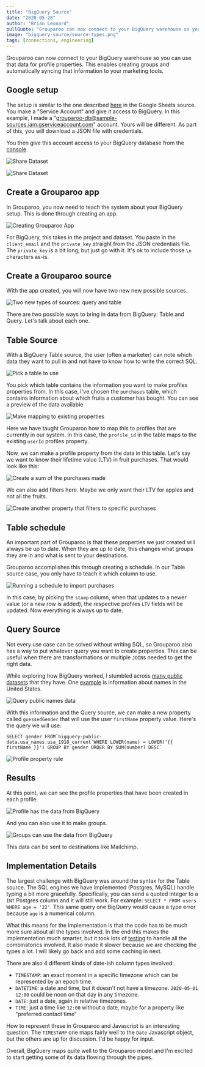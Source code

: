 ```yaml
---
title: "BigQuery Source"
date: "2020-05-28"
author: "Brian Leonard"
pullQuote: "Grouparoo can now connect to your BigQuery warehouse so you can use that data for profile properties."
image: "bigquery-source/source-types.png"
tags: [connections, engineering]
---
```


Grouparoo can now connect to your BigQuery warehouse so you can use that data for profile properties. This enables creating groups and automatically syncing that information to your marketing tools.

## Google setup

The setup is similar to the one described [here](google-sheets-source) in the Google Sheets source. You make a "Service Account" and give it access to BigQuery. In this example, I made a "grouparoo-db@sample-sources.iam.gserviceaccount.com" account. Yours will be different. As part of this, you will download a JSON file with credentials.

You then give this account access to your BigQuery database from the [console](https://console.cloud.google.com/bigquery).

<Image
  alt="Share Dataset"
  src="bigquery-source/google-share-dataset.png"
  height={100}
  width={465}
/>

<Image
  alt="Share Dataset"
  src="bigquery-source/google-add-account.png"
  height={400}
  width={380}
/>

## Create a Grouparoo app

In Grouparoo, you now need to teach the system about your BigQuery setup. This is done through creating an app.

<Image
  alt="Creating Grouparoo App"
  src="bigquery-source/app-settings.png"
  height={400}
  width={625}
/>

For BigQuery, this takes in the project and dataset. You paste in the `client_email` and the `private_key` straight from the JSON credentials file. The `private_key` is a bit long, but just go with it. It's ok to include those `\n` characters as-is.

## Create a Grouparoo source

With the app created, you will now have two new new possible sources.

<Image
  alt="Two new types of sources: query and table"
  src="bigquery-source/source-types.png"
  height={200}
  width={213}
/>

There are two possible ways to bring in data from BigQuery: Table and Query. Let's talk about each one.

## Table Source

With a BigQuery Table source, the user (often a marketer) can note which data they want to pull in and not have to know how to write the correct SQL.

<Image
  alt="Pick a table to use"
  src="bigquery-source/table-preview.png"
  height={300}
  width={578}
/>

You pick which table contains the information you want to make profiles properties from. In this case, I've chosen the `purchases` table, which contains information about which fruits a customer has bought. You can see a preview of the data available.

<Image
  alt="Make mapping to existing properties"
  src="bigquery-source/table-mapping.png"
  height={300}
  width={849}
/>

Here we have taught Grouparoo how to map this to profiles that are currently in our system. In this case, the `profile_id` in the table maps to the existing `userId` profiles property.

Now, we can make a profile property from the data in this table. Let's say we want to know their lifetime value (LTV) in fruit purchases. That would look like this:

<Image
  alt="Create a sum of the purchases made"
  src="bigquery-source/table-property.png"
  height={400}
  width={462}
/>

We can also add filters here. Maybe we only want their LTV for apples and not all the fruits.

<Image
  alt="Create another property that filters to specific purchases"
  src="bigquery-source/table-filter.png"
  height={150}
  width={756}
/>

## Table schedule

An important part of Grouparoo is that these properties we just created will always be up to date. When they are up to date, this changes what groups they are in and what is sent to your destinations.

Grouparoo accomplishes this through creating a schedule. In our Table source case, you only have to teach it which column to use.

<Image
  alt="Running a schedule to import purchases"
  src="bigquery-source/table-schedule.png"
  height={400}
  width={530}
/>

In this case, by picking the `stamp` column, when that updates to a newer value (or a new row is added), the respective profiles `LTV` fields will be updated. Now everything is always up to date.

## Query Source

Not every use case can be solved without writing SQL, so Grouparoo also has a way to put whatever query you want to create properties. This can be useful when there are transformations or multiple `JOIN`s needed to get the right data.

While exploring how BigQuery worked, I stumbled across [many public datasets](https://cloud.google.com/bigquery/public-data) that they have. One [example](https://console.cloud.google.com/marketplace/details/social-security-administration/us-names?filter=solution-type:dataset&q=name&id=7a385178-115c-44b0-8ec2-4da800e47888) is information about names in the United States.

<Image
  alt="Query public names data"
  src="bigquery-source/names-query.png"
  height={300}
  width={432}
/>

With this information and the Query source, we can make a new property called `guessedGender` that will use the user `firstName` property value. Here's the query we will use:

```
SELECT gender FROM`bigquery-public-data.usa_names.usa_1910_current`WHERE LOWER(name) = LOWER('{{ firstName }}') GROUP BY gender ORDER BY SUM(number) DESC`
```

<Image
  alt="Profile property rule"
  src="bigquery-source/query-property.png"
  height={300}
  width={480}
/>

## Results

At this point, we can see the profile properties that have been created in each profile.

<Image
  alt="Profile has the data from BigQuery"
  src="bigquery-source/profile.png"
  height={400}
  width={565}
/>

And you can also use it to make groups.

<Image
  alt="Groups can use the data from BigQuery"
  src="bigquery-source/group.png"
  height={300}
  width={609}
/>

This data can be sent to destinations like Mailchimp.

## Implementation Details

The largest challenge with BigQuery was around the syntax for the Table source. The SQL engines we have implemented (Postgres, MySQL) handle typing a bit more gracefully. Specifically, you can send a quoted integer to a `INT` Postgres column and it will still work. For example: `SELECT * FROM users WHERE age = '22'`. This same query one BigQuery would cause a type error because `age` is a numerical column.

What this means for the implementation is that the code has to be much more sure about all the types involved. In the end this makes the implementation much smarter, but it took lots of [testing](https://github.com/grouparoo/grouparoo/blob/master/plugins/%40grouparoo/bigquery/__tests__/table-import/import-property.ts) to handle all the combinatorics involved. It also made it slower because we are checking the types a lot. I will likely go back and add some caching in next.

There are also 4 different kinds of date-ish column types involved:

- `TIMESTAMP`: an exact moment in a specific timezone which can be represented by an epoch time.
- `DATETIME`: a date and time, but it doesn't not have a timezone. `2020-05-01 12:00` could be noon on that day in any timezone.
- `DATE`: just a date, again in relative timezones.
- `TIME`: just a time like `12:00` without a date, maybe for a property like "preferred contact time"

How to represent these in Grouparoo and Javascript is an interesting question. The `TIMESTAMP` one maps fairly well to the `Date` Javascript object, but the others are up for discussion. I'd be happy for input.

Overall, BigQuery maps quite well to the Grouparoo model and I'm excited to start getting some of its data flowing through the pipes.
